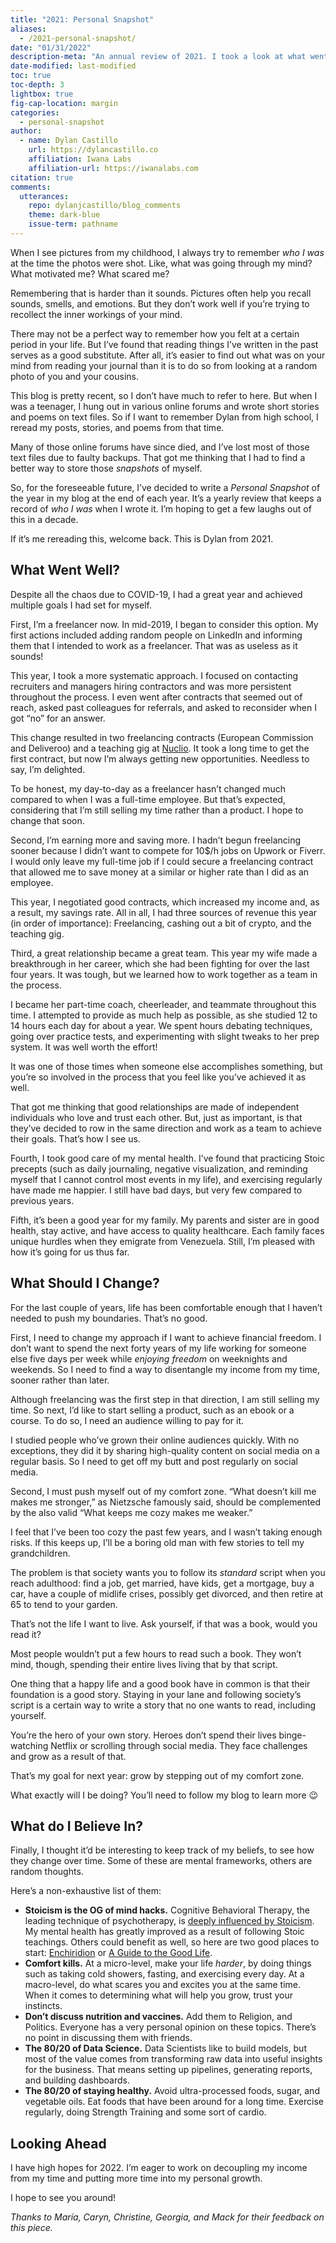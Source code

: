 ```yaml
---
title: "2021: Personal Snapshot"
aliases:
  - /2021-personal-snapshot/
date: "01/31/2022"
description-meta: "An annual review of 2021. I took a look at what went well in 2021 and what I should change for 2022."
date-modified: last-modified
toc: true
toc-depth: 3
lightbox: true
fig-cap-location: margin
categories:
  - personal-snapshot
author:
  - name: Dylan Castillo
    url: https://dylancastillo.co
    affiliation: Iwana Labs
    affiliation-url: https://iwanalabs.com
citation: true
comments:
  utterances:
    repo: dylanjcastillo/blog_comments
    theme: dark-blue
    issue-term: pathname
---
```


When I see pictures from my childhood, I always try to remember _who I was_ at the time the photos were shot. Like, what was going through my mind? What motivated me? What scared me?

Remembering that is harder than it sounds. Pictures often help you recall sounds, smells, and emotions. But they don't work well if you're trying to recollect the inner workings of your mind.

There may not be a perfect way to remember how you felt at a certain period in your life. But I've found that reading things I've written in the past serves as a good substitute. After all, it's easier to find out what was on your mind from reading your journal than it is to do so from looking at a random photo of you and your cousins.

This blog is pretty recent, so I don't have much to refer to here. But when I was a teenager, I hung out in various online forums and wrote short stories and poems on text files. So if I want to remember Dylan from high school, I reread my posts, stories, and poems from that time.

Many of those online forums have since died, and I've lost most of those text files due to faulty backups. That got me thinking that I had to find a better way to store those _snapshots_ of myself.

So, for the foreseeable future, I've decided to write a _Personal Snapshot_ of the year in my blog at the end of each year. It's a yearly review that keeps a record of _who I was_ when I wrote it. I'm hoping to get a few laughs out of this in a decade.

If it's me rereading this, welcome back. This is Dylan from 2021.

## What Went Well?

Despite all the chaos due to COVID-19, I had a great year and achieved multiple goals I had set for myself.

First, I'm a freelancer now. In mid-2019, I began to consider this option. My first actions included adding random people on LinkedIn and informing them that I intended to work as a freelancer. That was as useless as it sounds!

This year, I took a more systematic approach. I focused on contacting recruiters and managers hiring contractors and was more persistent throughout the process. I even went after contracts that seemed out of reach, asked past colleagues for referrals, and asked to reconsider when I got "no" for an answer.

This change resulted in two freelancing contracts (European Commission and Deliveroo) and a teaching gig at [Nuclio](https://nuclio.school/?lang=en). It took a long time to get the first contract, but now I'm always getting new opportunities. Needless to say, I'm delighted.

To be honest, my day-to-day as a freelancer hasn't changed much compared to when I was a full-time employee. But that's expected, considering that I'm still selling my time rather than a product. I hope to change that soon.

Second, I'm earning more and saving more. I hadn't begun freelancing sooner because I didn't want to compete for 10$/h jobs on Upwork or Fiverr. I would only leave my full-time job if I could secure a freelancing contract that allowed me to save money at a similar or higher rate than I did as an employee.

This year, I negotiated good contracts, which increased my income and, as a result, my savings rate. All in all, I had three sources of revenue this year (in order of importance): Freelancing, cashing out a bit of crypto, and the teaching gig.

Third, a great relationship became a great team. This year my wife made a breakthrough in her career, which she had been fighting for over the last four years. It was tough, but we learned how to work together as a team in the process.

I became her part-time coach, cheerleader, and teammate throughout this time. I attempted to provide as much help as possible, as she studied 12 to 14 hours each day for about a year. We spent hours debating techniques, going over practice tests, and experimenting with slight tweaks to her prep system. It was well worth the effort!

It was one of those times when someone else accomplishes something, but you're so involved in the process that you feel like you've achieved it as well.

That got me thinking that good relationships are made of independent individuals who love and trust each other. But, just as important, is that they've decided to row in the same direction and work as a team to achieve their goals. That's how I see us.

Fourth, I took good care of my mental health. I've found that practicing Stoic precepts (such as daily journaling, negative visualization, and reminding myself that I cannot control most events in my life), and exercising regularly have made me happier. I still have bad days, but very few compared to previous years.

Fifth, it's been a good year for my family. My parents and sister are in good health, stay active, and have access to quality healthcare. Each family faces unique hurdles when they emigrate from Venezuela. Still, I'm pleased with how it's going for us thus far.

## What Should I Change?

For the last couple of years, life has been comfortable enough that I haven't needed to push my boundaries. That's no good.

First, I need to change my approach if I want to achieve financial freedom. I don't want to spend the next forty years of my life working for someone else five days per week while _enjoying freedom_ on weeknights and weekends. So I need to find a way to disentangle my income from my time, sooner rather than later.

Although freelancing was the first step in that direction, I am still selling my time. So next, I'd like to start selling a product, such as an ebook or a course. To do so, I need an audience willing to pay for it.

I studied people who've grown their online audiences quickly. With no exceptions, they did it by sharing high-quality content on social media on a regular basis. So I need to get off my butt and post regularly on social media.

Second, I must push myself out of my comfort zone. "What doesn't kill me makes me stronger," as Nietzsche famously said, should be complemented by the also valid "What keeps me cozy makes me weaker."

I feel that I've been too cozy the past few years, and I wasn't taking enough risks. If this keeps up, I'll be a boring old man with few stories to tell my grandchildren.

The problem is that society wants you to follow its _standard_ script when you reach adulthood: find a job, get married, have kids, get a mortgage, buy a car, have a couple of midlife crises, possibly get divorced, and then retire at 65 to tend to your garden.

That's not the life I want to live. Ask yourself, if that was a book, would you read it?

Most people wouldn't put a few hours to read such a book. They won't mind, though, spending their entire lives living that by that script.

One thing that a happy life and a good book have in common is that their foundation is a good story. Staying in your lane and following society's script is a certain way to write a story that no one wants to read, including yourself.

You're the hero of your own story. Heroes don't spend their lives binge-watching Netflix or scrolling through social media. They face challenges and grow as a result of that.

That's my goal for next year: grow by stepping out of my comfort zone.

What exactly will I be doing? You'll need to follow my blog to learn more 😉

## What do I Believe In?

Finally, I thought it'd be interesting to keep track of my beliefs, to see how they change over time. Some of these are mental frameworks, others are random thoughts.

Here's a non-exhaustive list of them:

- **Stoicism is the OG of mind hacks.** Cognitive Behavioral Therapy, the leading technique of psychotherapy, is [deeply influenced by Stoicism](https://medium.com/stoicism-philosophy-as-a-way-of-life/stoic-philosophy-as-a-cognitive-behavioral-therapy-597fbeba786a). My mental health has greatly improved as a result of following Stoic teachings. Others could benefit as well, so here are two good places to start: [Enchiridion](https://www.amazon.com/Enchiridion-Epictetus/dp/152156034X) or [A Guide to the Good Life](https://www.amazon.com/Guide-Good-Life-Ancient-Stoic/dp/0195374614).
- **Comfort kills.** At a micro-level, make your life _harder_, by doing things such as taking cold showers, fasting, and exercising every day. At a macro-level, do what scares you and excites you at the same time. When it comes to determining what will help you grow, trust your instincts.
- **Don't discuss nutrition and vaccines.** Add them to Religion, and Politics. Everyone has a very personal opinion on these topics. There's no point in discussing them with friends.
- **The 80/20 of Data Science.** Data Scientists like to build models, but most of the value comes from transforming raw data into useful insights for the business. That means setting up pipelines, generating reports, and building dashboards.
- **The 80/20 of staying healthy.** Avoid ultra-processed foods, sugar, and vegetable oils. Eat foods that have been around for a long time. Exercise regularly, doing Strength Training and some sort of cardio.

## Looking Ahead

I have high hopes for 2022. I'm eager to work on decoupling my income from my time and putting more time into my personal growth.

I hope to see you around!

_Thanks to María, Caryn, Christine, Georgia, and Mack for their feedback on this piece._
